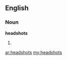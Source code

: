 ==English==

===Noun===
'''headshots'''

# {{plural of|headshot}}

[[ar:headshots]]
[[my:headshots]]